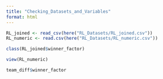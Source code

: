 ```yaml
---
title: "Checking_Datasets_and_Variables"
format: html
---
```


```r
RL_joined <- read_csv(here("RL_Datasets/RL_joined.csv"))
RL_numeric <- read.csv(here("RL_Datasets/RL_numeric.csv"))
```

```r
class(RL_joined$winner_factor)
```

```r
view(RL_numeric)
```

```r
team_diff$winner_factor
```

